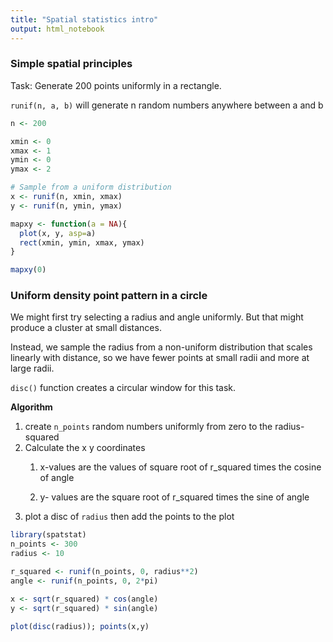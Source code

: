 ```yaml
---
title: "Spatial statistics intro"
output: html_notebook
---
```


### Simple spatial principles

Task: Generate 200 points uniformly in a rectangle.

`runif(n, a, b)` will generate n random numbers anywhere between a and b

```r
n <- 200

xmin <- 0
xmax <- 1
ymin <- 0
ymax <- 2

# Sample from a uniform distribution
x <- runif(n, xmin, xmax)
y <- runif(n, ymin, ymax)
```

```r
mapxy <- function(a = NA){
  plot(x, y, asp=a)
  rect(xmin, ymin, xmax, ymax)
}

mapxy(0)
```

### Uniform density point pattern in a circle

We might first try selecting a radius and angle uniformly. But that might produce a cluster at small distances.

Instead, we sample the radius from a non-uniform distribution that scales linearly with distance, so we have fewer points at small radii and more at large radii.

`disc()` function creates a circular window for this task.

**Algorithm**

1.  create `n_points` random numbers uniformly from zero to the radius-squared
2.  Calculate the x y coordinates
    1.  x-values are the values of square root of r_squared times the cosine of angle

    2.  y- values are the square root of r_squared times the sine of angle
3.  plot a disc of `radius` then add the points to the plot

```r
library(spatstat)
n_points <- 300
radius <- 10

r_squared <- runif(n_points, 0, radius**2)
angle <- runif(n_points, 0, 2*pi)

x <- sqrt(r_squared) * cos(angle)
y <- sqrt(r_squared) * sin(angle)

plot(disc(radius)); points(x,y)
```
